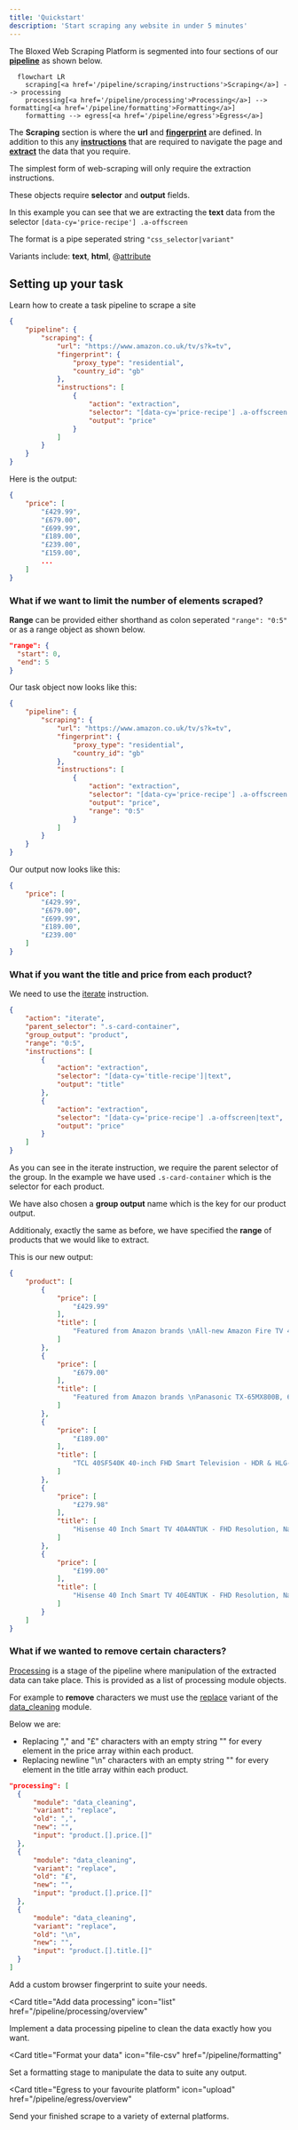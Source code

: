 ```yaml
---
title: 'Quickstart'
description: 'Start scraping any website in under 5 minutes'
---
```


The Bloxed Web Scraping Platform is segmented into four sections of our **[pipeline](/pipeline)** as shown below.

```mermaid
  flowchart LR
    scraping[<a href='/pipeline/scraping/instructions'>Scraping</a>] --> processing
    processing[<a href='/pipeline/processing'>Processing</a>] --> formatting[<a href='/pipeline/formatting'>Formatting</a>]
    formatting --> egress[<a href='/pipeline/egress'>Egress</a>]
```

The **Scraping** section is where the **url** and **[fingerprint](/metadata/fingerprint)** are defined. In addition to this any **[instructions](/pipeline/scraping/instructions)** that are required to navigate the page and **[extract](/pipeline/scraping/instructions#extraction)** the data that you require.

The simplest form of web-scraping will only require the extraction instructions.

These objects require **selector** and **output** fields.

In this example you can see that we are extracting the **text** data from the \
selector `[data-cy='price-recipe'] .a-offscreen`


The format is a pipe seperated string `"css_selector|variant"`

Variants include: **text**, **html**, @[attribute](https://developer.mozilla.org/en-US/docs/Web/HTML/Attributes)

## Setting up your task

Learn how to create a task pipeline to scrape a site
```json
{
    "pipeline": {
        "scraping": {
            "url": "https://www.amazon.co.uk/tv/s?k=tv",
            "fingerprint": {
                "proxy_type": "residential",
                "country_id": "gb"
            },
            "instructions": [
                {
                    "action": "extraction",
                    "selector": "[data-cy='price-recipe'] .a-offscreen|text",
                    "output": "price"
                }
            ]
        }
    }
}
```

Here is the output:
```json
{
    "price": [
        "£429.99",
        "£679.00",
        "£699.99",
        "£189.00",
        "£239.00",
        "£159.00",
        ...
    ]
}
```

### What if we want to limit the number of elements scraped?
**Range** can be provided either shorthand as colon seperated `"range": "0:5"` \
or as a range object as shown below.
```json
"range": {
  "start": 0,
  "end": 5
}
```

Our task object now looks like this:
```json
{
    "pipeline": {
        "scraping": {
            "url": "https://www.amazon.co.uk/tv/s?k=tv",
            "fingerprint": {
                "proxy_type": "residential",
                "country_id": "gb"
            },
            "instructions": [
                {
                    "action": "extraction",
                    "selector": "[data-cy='price-recipe'] .a-offscreen|text",
                    "output": "price",
                    "range": "0:5"
                }
            ]
        }
    }
}
```

Our output now looks like this:
```json
{
    "price": [
        "£429.99",
        "£679.00",
        "£699.99",
        "£189.00",
        "£239.00"
    ]
}
```

### What if you want the **title** and **price** from each product?
We need to use the [iterate](pipeline/scraping/instructions#iterate) instruction.

```json
{
    "action": "iterate",
    "parent_selector": ".s-card-container",
    "group_output": "product",
    "range": "0:5",
    "instructions": [
        {
            "action": "extraction",
            "selector": "[data-cy='title-recipe']|text",
            "output": "title"
        },
        {
            "action": "extraction",
            "selector": "[data-cy='price-recipe'] .a-offscreen|text",
            "output": "price"
        }
    ]
}
```

As you can see in the iterate instruction, we require the parent selector of the group. In the example we have used `.s-card-container` which is the selector for each product.

We have also chosen a **group output** name which is the key for our product output.

Additionaly, exactly the same as before, we have specified the **range** of products that we would like to extract.

This is our new output:
```json
{
    "product": [
        {
            "price": [
                "£429.99"
            ],
            "title": [
                "Featured from Amazon brands \nAll-new Amazon Fire TV 43\" 4-Series 4K UHD smart TV, stream live TV, 2024 release"
            ]
        },
        {
            "price": [
                "£679.00"
            ],
            "title": [
                "Featured from Amazon brands \nPanasonic TX-65MX800B, 65 Inch 4K Ultra HD LED Smart 2023 TV, High Dynamic Range (HDR), Dolby Atmos & Dolby Vision, Fire TV, Prime Video, Alexa, Netflix, Black"
            ]
        },
        {
            "price": [
                "£189.00"
            ],
            "title": [
                "TCL 40SF540K 40-inch FHD Smart Television - HDR & HLG-Dolby Audio-DTS Virtual X/DTS-HD-Metal Bezel-less-Dual-band Wifi 5-with Fire OS 7 system"
            ]
        },
        {
            "price": [
                "£279.98"
            ],
            "title": [
                "Hisense 40 Inch Smart TV 40A4NTUK - FHD Resolution, Natural Colour Enhancer, DTS Virtual:X & Dolby Audio, AI Sports Mode, VIDAA OS with Youtube, Netflix and Disney+ and Freeview Play (2024 Model)"
            ]
        },
        {
            "price": [
                "£199.00"
            ],
            "title": [
                "Hisense 40 Inch Smart TV 40E4NTUK - FHD Resolution, Natural Colour Enhancer, DTS Virtual:X & Dolby Audio, AI Sports Mode, VIDAA OS with Youtube, Netflix and Disney+ and Freeview Play (2024 Model)"
            ]
        }
    ]
}
```

### What if we wanted to remove certain characters?

[Processing](pipeline/processing) is a stage of the pipeline where manipulation of the extracted data can take place. This is provided as a list of processing module objects.

For example to **remove** characters we must use the [replace](pipeline/processing/data_cleaning#replace) variant of the [data_cleaning](pipeline/processing/data_cleaning) module.

Below we are:
- Replacing "," and "£" characters with an empty string "" for every element in the price array within each product.
- Replacing newline "\n" characters with an empty string "" for every element in the title array within each product.

```json
"processing": [
  {
      "module": "data_cleaning",
      "variant": "replace",
      "old": ",",
      "new": "",
      "input": "product.[].price.[]"
  },
  {
      "module": "data_cleaning",
      "variant": "replace",
      "old": "£",
      "new": "",
      "input": "product.[].price.[]"
  },
  {
      "module": "data_cleaning",
      "variant": "replace",
      "old": "\n",
      "new": "",
      "input": "product.[].title.[]"
  }
]
```


<CardGroup>
<Card title="Add a custom fingerprint" icon="fingerprint" href="/metadata/fingerprint">
  Add a custom browser fingerprint to suite your needs.
</Card>

<Card
  title="Add data processing"
  icon="list"
  href="/pipeline/processing/overview"
>
  Implement a data processing pipeline to clean the data exactly how you want.
</Card>

<Card
  title="Format your data"
  icon="file-csv"
  href="/pipeline/formatting"
>
  Set a formatting stage to manipulate the data to suite any output.
</Card>

<Card
  title="Egress to your favourite platform"
  icon="upload"
  href="/pipeline/egress/overview"
>
  Send your finished scrape to a variety of external platforms.
</Card>
</CardGroup>
